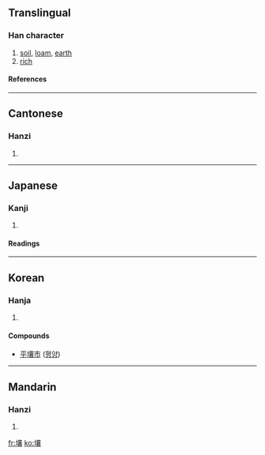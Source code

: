 {{see|壌}}

==Translingual==
===Han character===
{{Han char|rn=32|rad=土|as=17|sn=20|four=4013<sub>2</sub>|canj=土卜口女 (GYRV)}}
# [[soil]], [[loam]], [[earth]]
# [[rich]]
====References====
{{Han ref|kx=0242.170|dkj=05608|dj=0482.130|hdz=10501.110|uh=58E4|ud=22756|bh=C45B|bd=50267}}
----
==Cantonese==
===Hanzi===
{{yue-hanzi|jyut=|y=yeung6}}
# {{defn|Cantonese}}
----
==Japanese==
===Kanji===
{{ja-kanji|grade=|rs=土17}}
# {{defn|Japanese}} 
====Readings====
{{ja-readings|on=[[じょう]] (jō)|kun=[[つち]] (tsuchi)}}
----
==Korean==
===Hanja===
{{ko-hanja|hangeul=[[양]]|rv=yang|mr=yang}}
# {{defn|Korean}}

====Compounds====
* [[平壤市]] ([[평양]])
----
==Mandarin==
===Hanzi===
{{cmn-hanzi|pin=[[rǎng]] (rang3)|wg=jang<sup>3</sup>}}
# {{defn|Mandarin}}

[[fr:壤]]
[[ko:壤]]